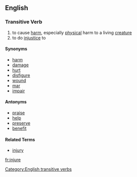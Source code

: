==English==

===Transitive Verb===
[[Category:English transitive verbs]]
{{en-infl-reg-other-e|injur|e}}
# to cause [[harm]], especially [[physical]] harm to a living [[creature]]
# to do [[injustice]] to

====Synonyms====
*[[harm]]
*[[damage]]
*[[hurt]]
*[[disfigure]]
*[[wound]]
*[[mar]]
*[[impair]]

====Antonyms====
*[[praise]]
*[[help]]
*[[preserve]]
*[[benefit]]

====Related Terms====
*[[injury]]

[[fr:injure]]